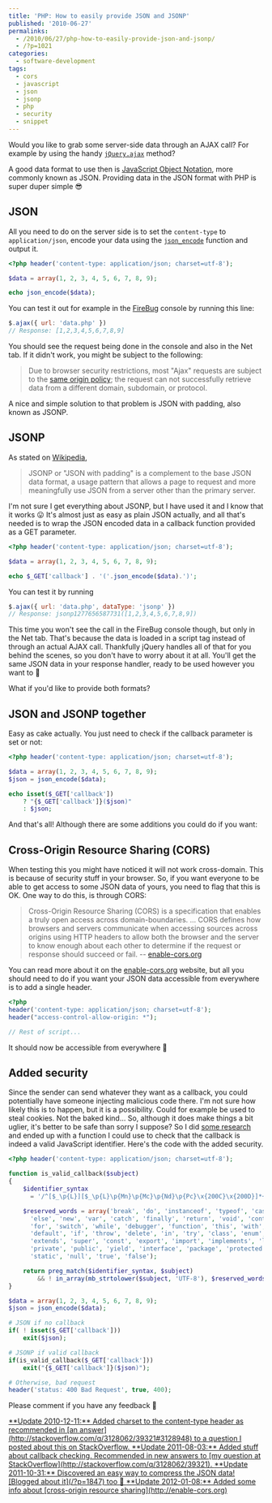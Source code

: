 ---
title: 'PHP: How to easily provide JSON and JSONP'
published: '2010-06-27'
permalinks:
  - /2010/06/27/php-how-to-easily-provide-json-and-jsonp/
  - /?p=1021
categories:
  - software-development
tags:
  - cors
  - javascript
  - json
  - jsonp
  - php
  - security
  - snippet
---

Would you like to grab some server-side data through an AJAX call? For example by using the handy [`jQuery.ajax`](http://api.jquery.com/jQuery.ajax/) method?

A good data format to use then is [JavaScript Object Notation](http://en.wikipedia.org/wiki/JSON), more commonly known as JSON. Providing data in the JSON format with PHP is super duper simple 😎

## JSON

All you need to do on the server side is to set the `content-type` to `application/json`, encode your data using the [`json_encode`](http://php.net/json_encode) function and output it.

```php
<?php header('content-type: application/json; charset=utf-8');

$data = array(1, 2, 3, 4, 5, 6, 7, 8, 9);

echo json_encode($data);
```

You can test it out for example in the [FireBug](http://getfirebug.com/) console by running this line:

```js
$.ajax({ url: 'data.php' })
// Response: [1,2,3,4,5,6,7,8,9]
```

You should see the request being done in the console and also in the Net tab. If it didn't work, you might be subject to the following:

> Due to browser security restrictions, most "Ajax" requests are subject to the [same origin policy](http://en.wikipedia.org/wiki/Same_origin_policy 'Same Origin Policy on Wikipedia'); the request can not successfully retrieve data from a different domain, subdomain, or protocol.

A nice and simple solution to that problem is JSON with padding, also known as JSONP.

## JSONP

As stated on [Wikipedia](http://en.wikipedia.org/wiki/JSON#JSONP),

> JSONP or "JSON with padding" is a complement to the base JSON data format, a
> usage pattern that allows a page to request and more meaningfully use JSON
> from a server other than the primary server.

I'm not sure I get everything about JSONP, but I have used it and I know that it works 😛 It's almost just as easy as plain JSON actually, and all that's needed is to wrap the JSON encoded data in a callback function provided as a GET parameter.

```php
<?php header('content-type: application/json; charset=utf-8');

$data = array(1, 2, 3, 4, 5, 6, 7, 8, 9);

echo $_GET['callback'] . '('.json_encode($data).')';
```

You can test it by running

```js
$.ajax({ url: 'data.php', dataType: 'jsonp' })
// Response: jsonp1277656587731([1,2,3,4,5,6,7,8,9])
```

This time you won't see the call in the FireBug console though, but only in the Net tab. That's because the data is loaded in a script tag instead of through an actual AJAX call. Thankfully jQuery handles all of that for you behind the scenes, so you don't have to worry about it at all. You'll get the same JSON data in your response handler, ready to be used however you want to 🙂

What if you'd like to provide both formats?

## JSON and JSONP together

Easy as cake actually. You just need to check if the callback parameter is set or not:

```php
<?php header('content-type: application/json; charset=utf-8');

$data = array(1, 2, 3, 4, 5, 6, 7, 8, 9);
$json = json_encode($data);

echo isset($_GET['callback'])
    ? "{$_GET['callback']}($json)"
    : $json;
```

And that's all! Although there are some additions you could do if you want:

## Cross-Origin Resource Sharing (CORS)

When testing this you might have noticed it will not work cross-domain. This is because of security stuff in your browser. So, if you want everyone to be able to get access to some JSON data of yours, you need to flag that this is OK. One way to do this, is through CORS:

> Cross-Origin Resource Sharing (CORS) is a specification that enables a truly
> open access across domain-boundaries. ... CORS defines how browsers and
> servers communicate when accessing sources across origins using HTTP headers
> to allow both the browser and the server to know enough about each other to
> determine if the request or response should succeed or fail. -- [enable-cors.org](http://enable-cors.org)

You can read more about it on the [enable-cors.org](http://enable-cors.org) website, but all you should need to do if you want your JSON data accessible from everywhere is to add a single header.

```php
<?php
header('content-type: application/json; charset=utf-8');
header("access-control-allow-origin: *");

// Rest of script...
```

It should now be accessible from everywhere 🙂

## Added security

Since the sender can send whatever they want as a callback, you could potentially have someone injecting malicious code there. I'm not sure how likely this is to happen, but it is a possibility. Could for example be used to steal cookies. Not the baked kind... So, although it does make things a bit uglier, it's better to be safe than sorry I suppose? So I did [some research](/?p=1739) and ended up with a function I could use to check that the callback is indeed a valid JavaScript identifier. Here's the code with the added security.

```php
<?php header('content-type: application/json; charset=utf-8');

function is_valid_callback($subject)
{
    $identifier_syntax
      = '/^[$_\p{L}][$_\p{L}\p{Mn}\p{Mc}\p{Nd}\p{Pc}\x{200C}\x{200D}]*+$/u';

    $reserved_words = array('break', 'do', 'instanceof', 'typeof', 'case',
      'else', 'new', 'var', 'catch', 'finally', 'return', 'void', 'continue',
      'for', 'switch', 'while', 'debugger', 'function', 'this', 'with',
      'default', 'if', 'throw', 'delete', 'in', 'try', 'class', 'enum',
      'extends', 'super', 'const', 'export', 'import', 'implements', 'let',
      'private', 'public', 'yield', 'interface', 'package', 'protected',
      'static', 'null', 'true', 'false');

    return preg_match($identifier_syntax, $subject)
        && ! in_array(mb_strtolower($subject, 'UTF-8'), $reserved_words);
}

$data = array(1, 2, 3, 4, 5, 6, 7, 8, 9);
$json = json_encode($data);

# JSON if no callback
if( ! isset($_GET['callback']))
    exit($json);

# JSONP if valid callback
if(is_valid_callback($_GET['callback']))
    exit("{$_GET['callback']}($json)");

# Otherwise, bad request
header('status: 400 Bad Request', true, 400);
```

Please comment if you have any feedback 🙂

<ins dateTime="2010-12-11T06:28:34+00:00">
  **Update 2010-12-11:** Added charset to the content-type header as recommended
  in [an answer](http://stackoverflow.com/q/3128062/39321#3128948) to a question
  I posted about this on StackOverflow.
</ins>

<ins dateTime="2011-08-03T15:14:15+00:00">
  **Update 2011-08-03:** Added stuff about callback checking. Recommended in new
  answers to [my question at
  StackOverflow](http://stackoverflow.com/q/3128062/39321).
</ins>

<ins dateTime="2011-10-31T18:57:00+00:00">
  **Update 2011-10-31:** Discovered an easy way to compress the JSON data!
  [Blogged about it](/?p=1847) too 🙂
</ins>

<ins dateTime="2012-01-08T13:23:18+00:00">
  **Update 2012-01-08:** Added some info about [cross-origin resource
  sharing](http://enable-cors.org)
</ins>
